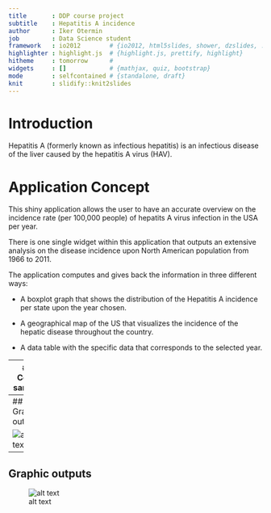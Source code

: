 ```yaml
---
title       : DDP course project
subtitle    : Hepatitis A incidence
author      : Iker Otermin
job         : Data Science student
framework   : io2012        # {io2012, html5slides, shower, dzslides, ...}
highlighter : highlight.js  # {highlight.js, prettify, highlight}
hitheme     : tomorrow      # 
widgets     : []            # {mathjax, quiz, bootstrap}
mode        : selfcontained # {standalone, draft}
knit        : slidify::knit2slides
---
```



# Introduction


Hepatitis A (formerly known as infectious hepatitis) is an infectious disease of the liver caused by the hepatitis A virus (HAV).

# Application Concept

This shiny application allows the user to have an accurate overview on the incidence rate (per 100,000 people) of hepatits A virus infection in the USA per year.






There is one single widget within this application that outputs an extensive analysis on the disease incidence upon North American population from 1966 to 2011.



The application computes and gives back the information in three different ways:


- A boxplot graph that shows the distribution of the Hepatitis A incidence per state upon the  year chosen.


- A geographical map of the US that visualizes the incidence of the hepatic disease throughout the country.


- A data table with the specific data that corresponds to the selected year.


---
## Code sample

```r
hep <- read.csv("CopyOfhepatitis.csv")
splitteddata <- t(sapply(hep$week,function(x) substring(x, first=c(1,5), last=c(4,6))))
hepatitis <- cbind(hep, splitteddata)
hepatitis <- subset(hepatitis, select=c("1","state","state_name","cases", "incidence_per_capita"))
print(hepatitis)


```

---
## Graphic outputs


![alt text](Rplot_boxplot.png)

---
## Graphic outputs

![alt text](Rplot_map.png)

